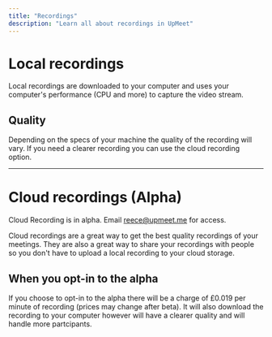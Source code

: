 ```yaml
---
title: "Recordings"
description: "Learn all about recordings in UpMeet"
---
```

 
# Local recordings
Local recordings are downloaded to your computer and uses your computer's performance (CPU and more) to capture the video stream.
## Quality
Depending on the specs of your machine the quality of the recording will vary.
If you need a clearer recording you can use the cloud recording option.

---

# Cloud recordings (Alpha)
<Note>Cloud Recording is in alpha. Email reece@upmeet.me for access.</Note>

Cloud recordings are a great way to get the best quality recordings of your meetings. They are also a great way to share your recordings with people so you don't have to upload a local recording to your cloud storage.

## When you opt-in to the alpha
If you choose to opt-in to the alpha there will be a charge of £0.019 per minute of recording (prices may change after beta).
It will also download the recording to your computer however will have a clearer quality and will handle more partcipants.